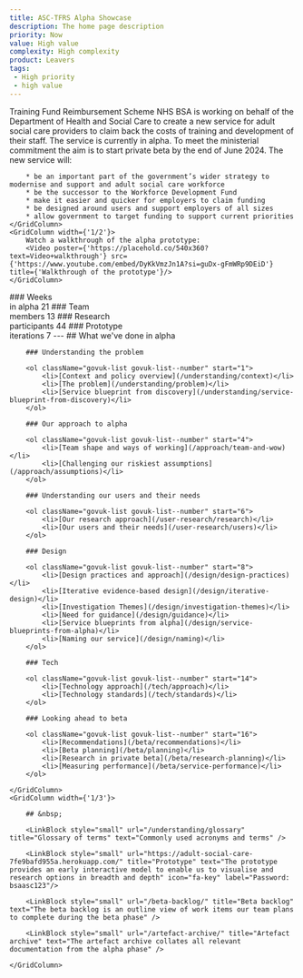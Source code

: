 ```yaml
---
title: ASC-TFRS Alpha Showcase
description: The home page description
priority: Now
value: High value
complexity: High complexity
product: Leavers
tags:
 - High priority
 - high value
---
```

<GridRow>
    <GridColumn width={'full'}>
        <Heading caption='Adult Social Care' kicker='Alpha assessment:' tag='h1'>Training Fund Reimbursement Scheme</Heading>
        <LeadParagraph>NHS BSA is working on behalf of the Department of Health and Social Care to create a new service for adult social care providers to claim back the costs of training and development of their staff.</LeadParagraph>
    </GridColumn>
    <GridColumn width={'1/2'}>
        The service is currently in alpha. To meet the ministerial commitment the aim is to start private beta by the end of June 2024. The new service will:

        * be an important part of the government’s wider strategy to modernise and support and adult social care workforce
        * be the successor to the Workforce Development Fund
        * make it easier and quicker for employers to claim funding
        * be designed around users and support employers of all sizes
        * allow government to target funding to support current priorities
    </GridColumn>
    <GridColumn width={'1/2'}>
        Watch a walkthrough of the alpha prototype:
        <Video poster={'https://placehold.co/540x360?text=Video+walkthrough'} src={'https://www.youtube.com/embed/DyKkVmzJn1A?si=guDx-gFmWRp9DEiD'} title={'Walkthrough of the prototype'}/>
    </GridColumn>
</GridRow>
<GridRow>
    <GridColumn width={'1/4'} className="statistic">
        ### Weeks<br/> in alpha
        21
    </GridColumn>
    <GridColumn width={'1/4'} className="statistic">
        ### Team<br/> members
        13
    </GridColumn>
    <GridColumn width={'1/4'} className="statistic">
        ### Research<br/> participants
        44
    </GridColumn>
    <GridColumn width={'1/4'} className="statistic">
        ### Prototype<br/> iterations
        7
    </GridColumn>
</GridRow>
<GridRow>
    <GridColumn width={'full'}>
        ---
    </GridColumn>
</GridRow>
<GridRow>
    <GridColumn width={'2/3'}>
        ## What we've done in alpha

        ### Understanding the problem

        <ol className="govuk-list govuk-list--number" start="1">
            <li>[Context and policy overview](/understanding/context)</li>
            <li>[The problem](/understanding/problem)</li>
            <li>[Service blueprint from discovery](/understanding/service-blueprint-from-discovery)</li>
        </ol>
        
        ### Our approach to alpha

        <ol className="govuk-list govuk-list--number" start="4">
            <li>[Team shape and ways of working](/approach/team-and-wow)</li>
            <li>[Challenging our riskiest assumptions](/approach/assumptions)</li>
        </ol>

        ### Understanding our users and their needs

        <ol className="govuk-list govuk-list--number" start="6">
            <li>[Our research approach](/user-research/research)</li>
            <li>[Our users and their needs](/user-research/users)</li>
        </ol>

        ### Design

        <ol className="govuk-list govuk-list--number" start="8">
            <li>[Design practices and approach](/design/design-practices)</li>
            <li>[Iterative evidence-based design](/design/iterative-design)</li>
            <li>[Investigation Themes](/design/investigation-themes)</li>
            <li>[Need for guidance](/design/guidance)</li>
            <li>[Service blueprints from alpha](/design/service-blueprints-from-alpha)</li>
            <li>[Naming our service](/design/naming)</li>
        </ol>

        ### Tech

        <ol className="govuk-list govuk-list--number" start="14">
            <li>[Technology approach](/tech/approach)</li>
            <li>[Technology standards](/tech/standards)</li>
        </ol>
        
        ### Looking ahead to beta

        <ol className="govuk-list govuk-list--number" start="16">
            <li>[Recommendations](/beta/recommendations)</li>
            <li>[Beta planning](/beta/planning)</li>
            <li>[Research in private beta](/beta/research-planning)</li>
            <li>[Measuring performance](/beta/service-performance)</li>
        </ol>

    </GridColumn>
    <GridColumn width={'1/3'}>

        ## &nbsp;

        <LinkBlock style="small" url="/understanding/glossary" title="Glossary of terms" text="Commonly used acronyms and terms" />
        
        <LinkBlock style="small" url="https://adult-social-care-7fe9bafd955a.herokuapp.com/" title="Prototype" text="The prototype provides an early interactive model to enable us to visualise and research options in breadth and depth" icon="fa-key" label="Password: bsaasc123"/>

        <LinkBlock style="small" url="/beta-backlog/" title="Beta backlog" text="The beta backlog is an outline view of work items our team plans to complete during the beta phase" />

        <LinkBlock style="small" url="/artefact-archive/" title="Artefact archive" text="The artefact archive collates all relevant documentation from the alpha phase" />

    </GridColumn>
</GridRow>